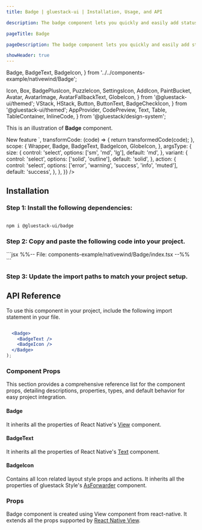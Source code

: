 ```yaml
---
title: Badge | gluestack-ui | Installation, Usage, and API

description: The badge component lets you quickly and easily add status indicators to your interface for improved usability. They are designed to be attention-grabbing and quickly convey important information.

pageTitle: Badge

pageDescription: The badge component lets you quickly and easily add status indicators to your interface for improved usability. They are designed to be attention-grabbing and quickly convey important information.

showHeader: true
---
```



<Meta title="with-nativewind/components/Data Display/Badge" />

  Badge,
  BadgeText,
  BadgeIcon,
} from '../../components-example/nativewind/Badge';

  Icon,
  Box,
  BadgePlusIcon,
  PuzzleIcon,
  SettingsIcon,
  AddIcon,
  PaintBucket,
  Avatar,
  AvatarImage,
  AvatarFallbackText,
  GlobeIcon,
} from '@gluestack-ui/themed';
  VStack,
  HStack,
  Button,
  ButtonText,
  BadgeCheckIcon,
} from '@gluestack-ui/themed';
  AppProvider,
  CodePreview,
  Text,
  Table,
  TableContainer,
  InlineCode,
} from '@gluestack/design-system';

This is an illustration of **Badge** component.

<Wrapper>
  <CodePreview
    metaData={{
      code: `
<Badge {...props}>
  <BadgeText>New feature</BadgeText>
  <BadgeIcon as={GlobeIcon} className="ml-2" />
</Badge>
`,
      transformCode: (code) => {
        return transformedCode(code);
      },
      scope: {
        Wrapper,
        Badge,
        BadgeText,
        BadgeIcon,
        GlobeIcon,
      },
      argsType: {
        size: {
          control: 'select',
          options: ['sm', 'md', 'lg'],
          default: 'md',
        },
        variant: {
          control: 'select',
          options: ['solid', 'outline'],
          default: 'solid',
        },
        action: {
          control: 'select',
          options: ['error', 'warning', 'success', 'info', 'muted'],
          default: 'success',
        },
      },
    }}
  />
</Wrapper>

<br />

## Installation

### Step 1: Install the following dependencies:

```bash

npm i @gluestack-ui/badge

```

### Step 2: Copy and paste the following code into your project.

<CollapsibleCode>
  ```jsx %%-- File: components-example/nativewind/Badge/index.tsx --%% ```
</CollapsibleCode>

### Step 3: Update the import paths to match your project setup.

## API Reference

To use this component in your project, include the following import statement in your file.

```jsx
```

```jsx
  <Badge>
    <BadgeText />
    <BadgeIcon />
  </Badge>
);
```

### Component Props

This section provides a comprehensive reference list for the component props, detailing descriptions, properties, types, and default behavior for easy project integration.

#### Badge

It inherits all the properties of React Native's [View](https://reactnative.dev/docs/view) component.

#### BadgeText

It inherits all the properties of React Native's [Text](https://reactnative.dev/docs/text) component.

#### BadgeIcon

Contains all Icon related layout style props and actions. It inherits all the properties of gluestack Style's [AsForwarder](/style/docs/api/as-forwarder) component.

### Props

Badge component is created using View component from react-native. It extends all the props supported by [React Native View](https://reactnative.dev/docs/view#props).

<!--
## Spec Doc

Explore the comprehensive details of the Badge in this document, including its implementation details, checklist, and potential future additions. Dive into the thought process behind the component and gain insights into its development journey.

<iframe
  style={{
    borderRadius: '8px',
    border: ' 1px solid rgba(0, 0, 0, 0.1)',
    aspectRatio: 736 / 585,
  }}
  src="https://www.figma.com/embed?embed_host=share&url=https%3A%2F%2Fwww.figma.com%2Fproto%2FNcXOxqKbdnGsLQNex3H76u%2F%25C2%25A0%25F0%259F%2593%259Agluestack-UI-handbook%3Ftype%3Ddesign%26node-id%3D6030-27780%26t%3DdmNaOHvCSb4QGYGL-1%26scaling%3Dscale-down%26page-id%3D6030%253A25864%26starting-point-node-id%3D6030%253A27780%26mode%3Ddesign"
  allowFullScreen
/> -->

<!--

### Advanced

We provide in-depth information on how to customize and extend the component's functionality to meet your needs. Below, we describe how to modify the component to suit your requirements.

### Customizing the Badge

For customizing the Badge, you have to map styled view to Badge You can refer [gluestack.io/style](/style) on how to use styled components.

#### Usage

Default styling of the component can be found in the `components/badge` file. For reference, you can view the [source code](https://github.com/gluestack/gluestack-ui/blob/main/packages/themed/src/components/Badge) of the styled `Badge` component.

```jsx
// import the styles

// mapping the Badge to root component and compounding the Text and Icon components
const Badge = Root;
BadgeText = Text;
BadgeIcon = Icon;

// Using the badge component
  <Badge>
    <BadgeText></BadgeText>
    <BadgeIcon></BadgeIcon>
  </Badge>
);
```
-->
